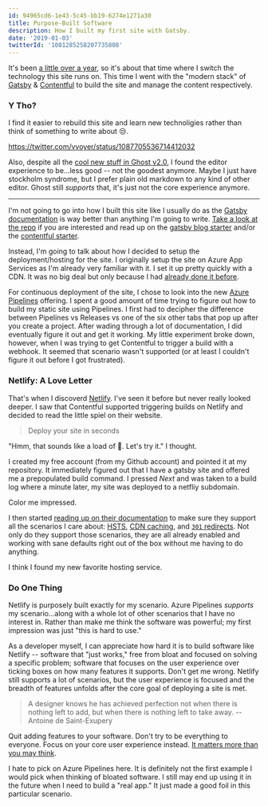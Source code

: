 ```yaml
---
id: 94965cd6-1e43-5c45-bb19-6274e1271a30
title: Purpose-Built Software
description: How I built my first site with Gatsby.
date: '2019-01-03'
twitterId: '1081285258207735808'
---
```


It's been [a little over a year](/ghost-on-azure/), so it's about that time where I switch the technology this site runs on. This time I went with the "modern stack" of [Gatsby](https://www.gatsbyjs.org/) & [Contentful](https://www.contentful.com/) to build the site and manage the content respectively.

### Y Tho?

I find it easier to rebuild this site and learn new technoligies rather than think of something to write about 😒.

https://twitter.com/vvoyer/status/1087705536714412032

Also, despite all the [cool new stuff in Ghost v2.0](https://blog.ghost.org/2-0/), I found the editor experience to be...less good -- not the goodest anymore. Maybe I just have stockholm syndrome, but I prefer plain old markdown to any kind of other editor. Ghost still _supports_ that, it's just not the core experience anymore.

--------------

I'm not going to go into how I built this site like I usually do as the [Gatsby documentation](https://www.gatsbyjs.org/docs/) is way better than anything I'm going to write. [Take a look at the repo](https://github.com/chadly/chadly.net) if you are interested and read up on the [gatsby blog starter](https://www.gatsbyjs.org/starters/gatsbyjs/gatsby-starter-blog/) and/or the [contentful starter](https://www.gatsbyjs.org/starters/contentful-userland/gatsby-contentful-starter/).

Instead, I'm going to talk about how I decided to setup the deployment/hosting for the site. I originally setup the site on Azure App Services as I'm already very familiar with it. I set it up pretty quickly with a CDN. It was no big deal but only because I had [already done it before](/ghost-on-azure/).

For continuous deployment of the site, I chose to look into the new [Azure Pipelines](https://azure.microsoft.com/en-us/services/devops/pipelines/) offering. I spent a good amount of time trying to figure out how to build my static site using Pipelines. I first had to decipher the difference between Pipelines vs Releases vs one of the six other tabs that pop up after you create a project. After wading through a lot of documentation, I did eventually figure it out and get it working. My little experiment broke down, however, when I was trying to get Contentful to trigger a build with a webhook. It seemed that scenario wasn't supported (or at least I couldn't figure it out before I got frustrated).

### Netlify: A Love Letter

That's when I discoverd [Netlify](https://www.netlify.com/). I've seen it before but never really looked deeper. I saw that Contentful supported triggering builds on Netlify and decided to read the little spiel on their website.

> Deploy your site in seconds

"Hmm, that sounds like a load of 💩. Let's try it." I thought.

I created my free account (from my Github account) and pointed it at my repository. It immediately figured out that I have a gatsby site and offered me a prepopulated build command. I pressed _Next_ and was taken to a build log where a minute later, my site was deployed to a netfliy subdomain.

Color me impressed.

I then started [reading up on their documentation](https://www.netlify.com/docs/) to make sure they support all the scenarios I care about: [HSTS](https://www.netlify.com/docs/ssl/), [CDN caching](https://www.netlify.com/blog/2017/02/23/better-living-through-caching/), and [`301` redirects](https://www.netlify.com/docs/redirects/). Not only do they support those scenarios, they are all already enabled and working with sane defaults right out of the box without me having to do anything.

I think I found my new favorite hosting service.

### Do One Thing

Netlify is purposely built exactly for my scenario. Azure Pipelines _supports_ my scenario...along with a whole lot of other scenarios that I have no interest in. Rather than make me think the software was powerful; my first impression was just "this is hard to use."

As a developer myself, I can appreciate how hard it is to build software like Netlify -- software that "just works," free from bloat and focused on solving a specific problem; software that focuses on the user experience over ticking boxes on how many features it supports. Don't get me wrong. Netlify still supports a lot of scenarios, but the user experience is focused and the breadth of features unfolds after the core goal of deploying a site is met.

> A designer knows he has achieved perfection not when there is nothing left to add, but when there is nothing left to take away. -- Antoine de Saint-Exupery

Quit adding features to your software. Don't try to be everything to everyone. Focus on your core user experience instead. [It matters more than you may think](/user-experience-matters-more-than-you-think/).

<Alert type="info" title="Aside">

I hate to pick on Azure Pipelines here. It is definitely not the first example I would pick when thinking of bloated software. I still may end up using it in the future when I need to build a "real app." It just made a good foil in this particular scenario.

</Alert>